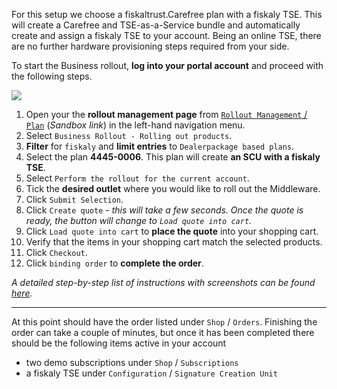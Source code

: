For this setup we choose a fiskaltrust.Carefree plan with a fiskaly TSE. This will create a Carefree and TSE-as-a-Service bundle and automatically create and assign a fiskaly TSE to your account. Being an online TSE, there are no further hardware provisioning steps required from your side.

To start the Business rollout, **log into your portal account** and proceed with the following steps.

![](./images/anim.apng)

1. Open your the **rollout management page** from [`Rollout Management` / `Plan`](https://portal-sandbox.fiskaltrust.de/RolloutManagement/Plan) (*Sandbox link*) in the left-hand navigation menu.
2. Select `Business Rollout - Rolling out products`.
3. **Filter** for `fiskaly` and **limit entries** to `Dealerpackage based plans`.
4. Select the plan **4445-0006**. This plan will create **an SCU with a fiskaly TSE**.
5. Select `Perform the rollout for the current account`.
6. Tick the **desired outlet** where you would like to roll out the Middleware.
7. Click `Submit Selection`.
8. Click `Create quote` - *this will take a few seconds. Once the quote is ready, the button will change to `Load quote into cart`.*
9. Click `Load quote into cart` to **place the quote** into your shopping cart.
10. Verify that the items in your shopping cart match the selected products.
11. Click `Checkout`.
12. Click `binding order` to **complete the order**.

*A detailed step-by-step list of instructions with screenshots can be found [here](My%20First%20Cashbox/Business%20Rollout/Germany).*

-----

At this point should have the order listed under `Shop` / `Orders`. Finishing the order can take a couple of minutes, but once it has been completed there should be the following items active in your account

* two demo subscriptions under `Shop` / `Subscriptions`
* a fiskaly TSE under `Configuration` / `Signature Creation Unit`
